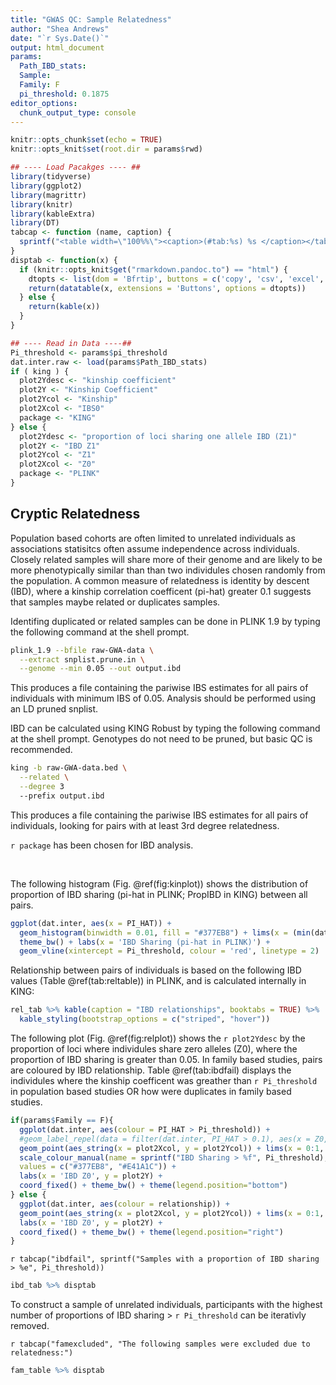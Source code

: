 ```yaml
---
title: "GWAS QC: Sample Relatedness"
author: "Shea Andrews"
date: "`r Sys.Date()`"
output: html_document
params:
  Path_IBD_stats:
  Sample:
  Family: F
  pi_threshold: 0.1875
editor_options:
  chunk_output_type: console
---
```


```r
knitr::opts_chunk$set(echo = TRUE)
knitr::opts_knit$set(root.dir = params$rwd)

## ---- Load Pacakges ---- ##
library(tidyverse)
library(ggplot2)
library(magrittr)
library(knitr)
library(kableExtra)
library(DT)
tabcap <- function (name, caption) {
  sprintf("<table width=\"100%%\"><caption>(#tab:%s) %s </caption></table>", name, caption)
}
disptab <- function(x) {
  if (knitr::opts_knit$get("rmarkdown.pandoc.to") == "html") {
    dtopts <- list(dom = 'Bfrtip', buttons = c('copy', 'csv', 'excel', 'pdf', 'print'))
    return(datatable(x, extensions = 'Buttons', options = dtopts))
  } else {
    return(kable(x))
  }
}
```

```r
## ---- Read in Data ----##
Pi_threshold <- params$pi_threshold
dat.inter.raw <- load(params$Path_IBD_stats)
if ( king ) {
  plot2Ydesc <- "kinship coefficient"
  plot2Y <- "Kinship Coefficient"
  plot2Ycol <- "Kinship"
  plot2Xcol <- "IBS0"
  package <- "KING"
} else {
  plot2Ydesc <- "proportion of loci sharing one allele IBD (Z1)"
  plot2Y <- "IBD Z1"
  plot2Ycol <- "Z1"
  plot2Xcol <- "Z0"
  package <- "PLINK"
}
```

## Cryptic Relatedness
Population based cohorts are often limited to unrelated individuals as associations statisitcs often assume independence across individuals. Closely related samples will share more of their genome and are likely to be more phenotypically similar than than two individules chosen randomly from the population. A common measure of relatedness is identity by descent (IBD), where a kinship correlation coefficent (pi-hat) greater 0.1 suggests that samples maybe related or duplicates samples.

Identifing duplicated or related samples can be done in PLINK 1.9 by typing the following command at the shell prompt.

```bash
plink_1.9 --bfile raw-GWA-data \
  --extract snplist.prune.in \
  --genome --min 0.05 --out output.ibd
```

This produces a file containing the pariwise IBS estimates for all pairs of individuals with minimum IBS of 0.05. Analysis should be performed using an LD pruned snplist.

IBD can be calculated using KING Robust by typing the following command at the shell prompt. Genotypes do not need to be pruned, but basic QC is recommended.

```bash
king -b raw-GWA-data.bed \
  --related \
  --degree 3
  --prefix output.ibd
```

This produces a file containing the pariwise IBS estimates for all pairs of individuals, looking for pairs with at least 3rd degree relatedness.

`r package` has been chosen for IBD analysis.

<br>

The following histogram (Fig. \@ref(fig:kinplot)) shows the distribution of proportion of IBD sharing (pi-hat in PLINK; PropIBD in KING) between all pairs.

```r
ggplot(dat.inter, aes(x = PI_HAT)) +
  geom_histogram(binwidth = 0.01, fill = "#377EB8") + lims(x = (min(dat.inter$PI_HAT) - 0.05):1) +
  theme_bw() + labs(x = 'IBD Sharing (pi-hat in PLINK)') +
  geom_vline(xintercept = Pi_threshold, colour = 'red', linetype = 2)

```

Relationship between pairs of individuals is based on the following IBD values (Table \@ref(tab:reltable)) in PLINK, and is calculated internally in KING:


```r
rel_tab %>% kable(caption = "IBD relationships", booktabs = TRUE) %>%
  kable_styling(bootstrap_options = c("striped", "hover"))
```


The following plot (Fig. \@ref(fig:relplot)) shows the `r plot2Ydesc` by the proportion of loci where individules share zero alleles (Z0), where the proportion of IBD sharing is greater than 0.05. In family based studies, pairs are coloured by IBD relationship. Table \@ref(tab:ibdfail) displays the individules where the kinship coefficent was greather than `r Pi_threshold` in population based studies OR how were duplicates in family based studies.
```r

if(params$Family == F){
  ggplot(dat.inter, aes(colour = PI_HAT > Pi_threshold)) +
  #geom_label_repel(data = filter(dat.inter, PI_HAT > 0.1), aes(x = Z0, y = Z1, label = paste(IID1, '-', IID2))) +
  geom_point(aes_string(x = plot2Xcol, y = plot2Ycol)) + lims(x = 0:1, y = 0:1) +
  scale_colour_manual(name = sprintf("IBD Sharing > %f", Pi_threshold),
  values = c("#377EB8", "#E41A1C")) +
  labs(x = 'IBD Z0', y = plot2Y) +
  coord_fixed() + theme_bw() + theme(legend.position="bottom")
} else {
  ggplot(dat.inter, aes(colour = relationship)) +
  geom_point(aes_string(x = plot2Xcol, y = plot2Ycol)) + lims(x = 0:1, y = 0:1) +
  labs(x = 'IBD Z0', y = plot2Y) +
  coord_fixed() + theme_bw() + theme(legend.position="right")
}
```

`r tabcap("ibdfail", sprintf("Samples with a proportion of IBD sharing > %e", Pi_threshold))`

```r
ibd_tab %>% disptab
```

To construct a sample of unrelated individuals, participants with the highest number of proportions of IBD sharing > `r Pi_threshold` can be iterativly removed.

`r tabcap("famexcluded", "The following samples were excluded due to relatedness:")`

```r
fam_table %>% disptab
```
